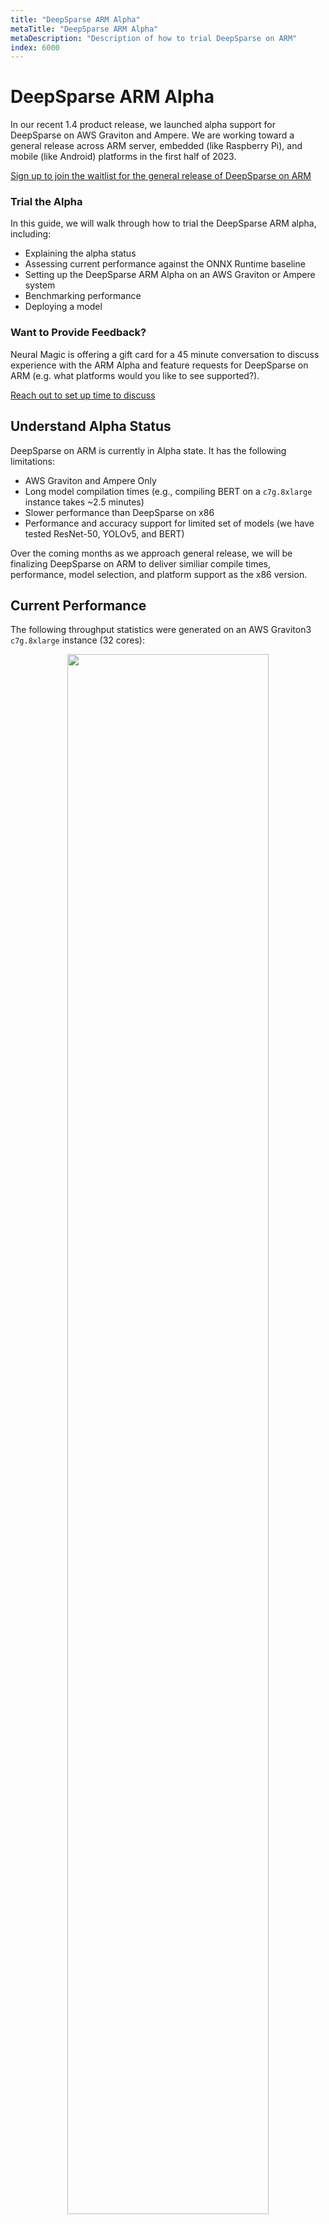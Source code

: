 ```yaml
---
title: "DeepSparse ARM Alpha"
metaTitle: "DeepSparse ARM Alpha"
metaDescription: "Description of how to trial DeepSparse on ARM"
index: 6000
---
```


# DeepSparse ARM Alpha

In our recent 1.4 product release, we launched alpha support for DeepSparse on AWS Graviton and Ampere. We are working toward a general release across ARM server, embedded (like Raspberry Pi), and mobile (like Android) platforms in the first half of 2023.

[Sign up to join the waitlist for the general release of DeepSparse on ARM](https://neuralmagic.com/deepsparse-arm-waitlist)

### Trial the Alpha 

In this guide, we will walk through how to trial the DeepSparse ARM alpha, including:
- Explaining the alpha status
- Assessing current performance against the ONNX Runtime baseline
- Setting up the DeepSparse ARM Alpha on an AWS Graviton or Ampere system
- Benchmarking performance
- Deploying a model

### Want to Provide Feedback?

Neural Magic is offering a gift card for a 45 minute conversation to discuss experience with the ARM Alpha and feature requests for DeepSparse on ARM (e.g. what platforms would you like to see supported?). 

[Reach out to set up time to discuss](https://neuralmagic.com/contact/)



## Understand Alpha Status

DeepSparse on ARM is currently in Alpha state. It has the following limitations:
- AWS Graviton and Ampere Only
- Long model compilation times (e.g., compiling BERT on a `c7g.8xlarge` instance takes ~2.5 minutes)
- Slower performance than DeepSparse on x86
- Performance and accuracy support for limited set of models (we have tested ResNet-50, YOLOv5, and BERT)

Over the coming months as we approach general release, we will be finalizing DeepSparse on ARM to deliver similiar compile times, performance, model selection, and platform support as the x86 version.

## Current Performance

The following throughput statistics were generated on an AWS Graviton3 `c7g.8xlarge` instance (32 cores):

<p align="center">
    <img width="80%" src="https://raw.githubusercontent.com/neuralmagic/docs/arm-alpha-new/src/images/arm-benchmarks.png"/>
</p>

## Get Set Up

### System Requirements

The general release of DeepSparse for ARM will offer support for ARMv8+ devices, including server
systems like Ampere, edge devices like Rasbperry Pi, and mobile devices like Android. 

However, the ARM Alpha only runs on AWS Graviton and Ampere systems, including:
- AWS Graviton3 Instances, such as `c7g`, `c7gn`
- AWS Graviton2 Instances, such as `c6g`, `c6gd`, `c6gn`
- GCP Ampere Instances, such as `t2a`
- Ampere, such as `Altra` and `Altra Max`

### Model Requirements

The general release of DeepSparse on ARM will offer support for the same set of models as DeepSparse on x86. At current, we have tested accuracy and performance on a limited subset of models, including BERT, ResNet-50, and YOLOv5.

### Install via `pip`

The ARM Alpha is available for download via PyPI on the nightly package. Run the following:
```bash
pip install deepsparse-nightly[server]
```

Note: if you are running on Ubuntu on AWS Graviton3, your install may fail with `ERROR: Failed building wheel for psutil`. Run the following to install the necessary packages needed to build the wheel for `psutil`:
```
sudo apt-get install gcc python3-dev
```

## Benchmark Performance

Let's benchmark DeepSparse's throughtput on BERT-base on an AWS `c7g.8xlarge` instance using the `deepsparse.benchmark` utility.

#### ONNX Runtime Baseline

Make sure you have ONNX Runtime installed (`pip install onnxruntime`).

ORT achieves 15 items/second running the standard BERT model at batch 64 with sequence length 384.
```bash
deepsparse.benchmark zoo:nlp/question_answering/obert-base/pytorch/huggingface/squad/base-none -b64 -s sync -nstreams 1 -e onnxruntime

>> Original Model Path: zoo:nlp/question_answering/obert-base/pytorch/huggingface/squad/base-none
>> Batch Size: 64
>> Scenario: sync
>> Throughput (items/sec): 14.9156
```

#### DeepSparse Dense Performance

With dense, unoptimized models, DeepSparse achieves competitive performance with ONNX Runtime, reaching 16.5 items/second.

```bash
deepsparse.benchmark zoo:nlp/question_answering/obert-base/pytorch/huggingface/squad/base-none -b64 -s sync -nstreams 1

>> Original Model Path: zoo:nlp/question_answering/obert-base/pytorch/huggingface/squad/base-none
>> Batch Size: 64
>> Scenario: sync
>> Throughput (items/sec): 16.5698
```

#### DeepSparse Sparse Performance

With sparsity applied to the model, DeepSparse achieves significant performance speedups over ONNX Runtime. With a 90% pruned version of BERT, DeepSparse achieves 50 items/second - **this is a 3.5x performance gain over the ORT baseline**!

```bash
deepsparse.benchmark zoo:nlp/question_answering/obert-base/pytorch/huggingface/squad/pruned90-none -b64 -s sync -nstreams 1

>> Original Model Path: zoo:nlp/question_answering/obert-base/pytorch/huggingface/squad/pruned90-none
>> Batch Size: 64
>> Scenario: sync
>> Throughput (items/sec): 50.5135
```

#### DeepSparse Sparse-Quantized Performance

With sparsity and quantization applied to the model, DeepSparse achieves an additional performance speedup. With an 80% 4-block pruned-quantized version of BERT, DeepSparse achieves 71 items/second - **this is a 4.7x performance gain over the ORT baseline**!

```bash
deepsparse.benchmark zoo:nlp/question_answering/obert-base/pytorch/huggingface/squad/pruned80_quant-none-vnni -b64 -s sync

>> Original Model Path: zoo:nlp/question_answering/obert-base/pytorch/huggingface/squad/pruned80_quant-none-vnni
>> Batch Size: 64
>> Scenario: sync
>> Throughput (items/sec): 71.3083
```

*Note that DeepSparse on ARM currently only sees a performance gain over the FP32 baseline from INT8 quantization with 4-block pruned models, where weights are pruned in groups of 4. In the general release of ARM, we will support performance speedups from quantization applied to unstructured sparse models, just like the x86 version.*

## Deploy a Model

Just like DeepSparse on x86, DeepSparse on ARM provides both a Python Pipeline API and an out-of-the-box model server. Both options provide similar specifications for configurations and support a variety of models.

Here's an example Pipeline for the sentiment analysis task:
```python
from deepsparse import Pipeline

zoo_stub = "zoo:nlp/sentiment_analysis/bert-base/pytorch/huggingface/sst2/pruned90-none"
sa_pipeline = Pipeline.create(task="sentiment-analysis", model_path=zoo_stub)
inference = sa_pipeline("Snorlax loves my Tesla!")
print(inference)

> labels=['LABEL_1'] scores=[0.997743546962738]  # positive sentiment
```

Here's an example spinning up a REST endpoint for the question answering task:
```bash
deepsparse.server \
    --task question-answering \
    --model_path "zoo:nlp/question_answering/obert-base/pytorch/huggingface/squad/pruned80_quant-none-vnni"
```

Making a request:
```python
import requests
url = "http://localhost:5543/predict" # Server's port default to 5543
obj = {
    "question": "Who is Mark?",
    "context": "Mark is batman."
}
response = requests.post(url, json=obj)
print(response.text)

> '{"score":0.9534820914268494,"start":8,"end":14,"answer":"batman"}'
```

## Next Steps

- [Reach out to us to set up time to discuss your experience and feature / platform requests](https://neuralmagic.com/contact/)
- [Sign up for early access to the general release of DeepSparse on ARM](https://neuralmagic.com/deepsparse-arm-waitlist)
